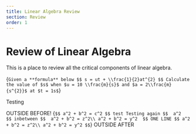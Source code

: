 ```yaml
---
title: Linear Algebra Review
section: Review
order: 1
---
```



# Review of Linear Algebra

This is a place to review all the critical components of linear algebra.

<Katex>{`
Given a **formula** below
$$
s = ut + \\frac{1}{2}at^{2}
$$
Calculate the value of $s$ when $u = 10 \\frac{m}{s}$ and $a = 2\\frac{m}{s^{2}}$ at $t = 1s$
`}</Katex>

Testing

OUTSIDE BEFORE!
<Katex>{`
$$
a^2 + b^2 = c^2
$$
test
Testing again
$$ 
a^2 
$$
inbetween
$$ 
a^2 + b^2 = z^2\\ a^2 + b^2 = y^2 
$$
ONE LINE
$$ a^2 + b^2 = z^2\\ a^2 + b^2 = y^2 $$
`}</Katex>
OUTSIDE AFTER